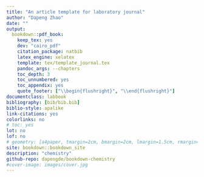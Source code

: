 ```yaml
--- 
title: "An article template for laboratory journal"
author: "Dapeng Zhao"
date: ""
output:
  bookdown::pdf_book:
    keep_tex: yes
    dev: "cairo_pdf"
    citation_package: natbib
    latex_engine: xelatex
    template: tex/template_journal.tex
    pandoc_args: --chapters
    toc_depth: 3
    toc_unnumbered: yes
    toc_appendix: yes
    quote_footer: ["\\begin{flushright}", "\\end{flushright}"]
documentclass: labbook
bibliography: [bib/bib.bib]
biblio-style: apalike
link-citations: yes
colorlinks: no  
# toc: yes
lot: no
lof: no
# geometry: [a4paper, tmargin=2cm, bmargin=2cm, lmargin=1.5cm, rmargin=1.5cm]
site: bookdown::bookdown_site
description: "chemistry"
github-repo: dapengde/bookdown-chemistry
#cover-image: images/cover.jpg
---
```



